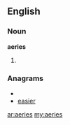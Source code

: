 ==English==
===Noun===
'''aeries'''
#{{plural of|aerie}}

===Anagrams===
* {{alphagram|aeeirs}}
* [[easier#English|easier]]

[[ar:aeries]]
[[my:aeries]]